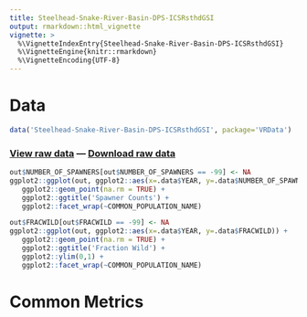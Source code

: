 ```yaml
---
title: Steelhead-Snake-River-Basin-DPS-ICSRsthdGSI
output: rmarkdown::html_vignette
vignette: >
  %\VignetteIndexEntry{Steelhead-Snake-River-Basin-DPS-ICSRsthdGSI}
  %\VignetteEngine{knitr::rmarkdown}
  %\VignetteEncoding{UTF-8}
---
```


# Data

```r
data('Steelhead-Snake-River-Basin-DPS-ICSRsthdGSI', package='VRData')
```

### [View raw data](../data/Steelhead-Snake-River-Basin-DPS-ICSRsthdGSI.html) &#8212; [Download raw data](../data/Steelhead-Snake-River-Basin-DPS-ICSRsthdGSI.csv)

```r
out$NUMBER_OF_SPAWNERS[out$NUMBER_OF_SPAWNERS == -99] <- NA
ggplot2::ggplot(out, ggplot2::aes(x=.data$YEAR, y=.data$NUMBER_OF_SPAWNERS)) +
   ggplot2::geom_point(na.rm = TRUE) +
   ggplot2::ggtitle('Spawner Counts') +
   ggplot2::facet_wrap(~COMMON_POPULATION_NAME)
```

```r
out$FRACWILD[out$FRACWILD == -99] <- NA
ggplot2::ggplot(out, ggplot2::aes(x=.data$YEAR, y=.data$FRACWILD)) +
   ggplot2::geom_point(na.rm = TRUE) +
   ggplot2::ggtitle('Fraction Wild') +
   ggplot2::ylim(0,1) +
   ggplot2::facet_wrap(~COMMON_POPULATION_NAME)
```

# Common Metrics




